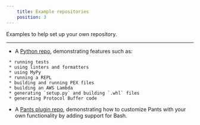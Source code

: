 ```yaml
---
    title: Example repositories
    position: 3
---
```


Examples to help set up your own repository.

---

- A [Python repo](https://github.com/pantsbuild/example-python), demonstrating features such as:

```
 * running tests
 * using linters and formatters
 * using MyPy
 * running a REPL
 * building and running PEX files
 * building an AWS Lambda
 * generating `setup.py` and building `.whl` files
 * generating Protocol Buffer code

```

- A [Pants plugin repo](https://github.com/pantsbuild/example-plugin), demonstrating how to customize Pants with your own functionality by adding support for Bash.
